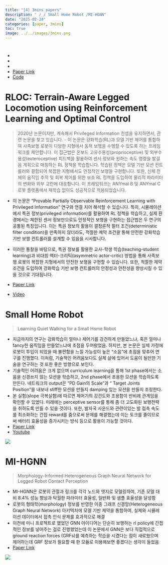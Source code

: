 ```yaml
---
title: "[4] 3mins papers"
description: " / / Small Home Robot /MI-HGNN"
date: "2025-02-24"
categories: [paper, 3mins]
toc: true
image: ../../images/3mins.png
---
```


# 
> 

- 
- 
- 
- [Paper Link]()
- [Code]()


# RLOC: Terrain-Aware Legged Locomotion using Reinforcement Learning and Optimal Control
> 2020년 논문이지만, 계속해서 Privileged Information 컨셉을 유지하면서, 관련 논문을 찾고 있습니다. 
- 이 논문은 강화학습(RL)과 모델 기반 제어를 통합하여 사족보행 로봇이 다양한 지형에서 동적 보행을 수행할 수 있도록 하는 프레임워크를 제안합니다. 이 접근법은 온보드 고유수용성(proprioceptive) 및 외부수용성(exteroceptive) 피드백을 활용하여 센서 정보와 원하는 속도 명령을 발걸음 계획으로 매핑하는 RL 정책을 학습합니다. 학습된 정책은 모델 기반 모션 컨트롤러와 결합되어 복잡한 지형에서도 안정적인 보행을 구현합니다. 또한, 신체 전체의 움직임 추적 및 회복 제어를 위한 보조 RL 정책을 도입하여 물리적 파라미터의 변화와 외부 교란에 대응합니다. 이 프레임워크는 ANYmal B 및 ANYmal C 로봇 플랫폼에서 재학습 없이도 성공적으로 적용되었습니다.

- 이 논문은 "Provable Partially Observable Reinforcement Learning with Privileged Information" 연구와 연결 지어 해석할 수 있습니다. 특히, 시뮬레이션에서 특권 정보(privileged information)를 활용하여 RL 정책을 학습하고, 실제 환경에서는 제한된 센서 정보만으로도 안정적인 보행을 구현하는 접근법은 두 연구의 공통된 특징입니다. 이는 특권 정보의 활용이 결정론적 필터 조건(deterministic filter condition)을 만족하지 않더라도, 적절한 제약 조건을 통해 안전한 강화학습 기반 보행 컨트롤러를 설계할 수 있음을 시사합니다.

- 이러한 통찰을 바탕으로, 특권 정보를 활용한 교사-학생 학습(teaching-student learning)과 비대칭 액터-크리틱(asymmetric actor-critic) 방법을 통해 사족보행 로봇의 복잡한 지형에서의 안전한 보행을 구현할 수 있습니다. 또한, 적절한 제약 조건을 도입하여 강화학습 기반 보행 컨트롤러의 안정성과 안전성을 향상시킬 수 있을 것으로 기대됩니다.

- [Paper Link](https://arxiv.org/abs/2012.03094)
- [Video](https://www.youtube.com/watch?v=GTI-0gl6Hg0)


# Small Home Robot
> Learning Quiet Walking for a Small Home Robot

- 지금까지의 연구는 강화학습이 얼마나 제어기를 강건하게 만들었느냐, 혹은 얼마나 fancy한 움직임을 만들었느냐에 초점을 두어왔었음. 하지만, 본 논문은 실제 가정에 로봇이 투입이 되었을 때 불편함을 느낄 가능성이 높은 “소음”에 초점을 맞추어 연구를 진행했다. 이처럼, 기술적인 어려움보다도 실제 삶에 있어서 도움이 될만한 기술을 연구하는 것 또한 좋은 방향으로 보인다.
- 기술적인 어려움은 크게 없으며 curriculum learning을 통해 1st phase에서는 소음을 신경쓰지 않는 모션을 학습하고, 2nd phase에서 조용한 모션을 학습하도록 만든다. 네트워크의 output은 “PD Gain의 Scale”과 “ Target Joints Position”을 내보내 stiff한 모션을 만들지 damping 있는 모션을 만들지 조정한다.
- 본 실험(slope 극복실험)에 따르면 제어기의 강건도와 조용함이 반비례 관계임을 확인할 수 있었다. 미래에는 perceptive sensor를 통해 좀 더 고도화된 보행전략을 취하도록 만들 수 있을 것이다. 또한, 발자국 사운드와 관련이있는 발 접촉 속도를 최소화하는 간접 reward를 줌으로써 문제를 해결했는데 이는 토크를 줄이므로써 배터리 효율성을 증가시키는 방식 등으로 활용이 가능할 것이다.
- [Paper Link](https://arxiv.org/abs/2502.10983)
- [Youtube](https://www.youtube.com/watch?v=6RjkBHSYEcc)

![](../../images/2025-02-24-papers/KakaoTalk_20250224_212428659.png)

# MI-HGNN
> Morphology-Informed Heterogeneous Graph Neural Network for Legged Robot Contact Perception

- MI-HGNN은 로봇의 관절과 링크를 각각 노드와 엣지로 모델링하여, 기존 모델 대비 8.4% 성능 향상과 탁월한 파라미터 효율성, 일반화 및 샘플 효율성을 달성함
- 로봇의 형태학(morphology) 정보를 반영한 이종 그래프 신경망(Heterogeneous Graph Neural Network) 아키텍처에 모델 기반 제약을 통합하여, 실제와 시뮬레이션 데이터에서 접촉 인식 문제를 효과적으로 해결
- 이전에 미니 프로젝트로 했었던 GNN 아이디어는 단순히 보행하는 rl policy에 간접적인 정보를 넣어주는 걸로 진행했었는데 이 논문에서 GNN은 보다 직접적으로 ground reaction forces (GRFs)를 예측하는 학습을 시켰다는 점이 새로웠으며 제어하는데 GRF 정보가 필요할 때 한 모듈로 이용해보면 좋겠다는 생각이 들었음
- [Paper Link](https://arxiv.org/abs/2409.11146)

![](../../images/2025-02-24-papers/1740486399083.png)